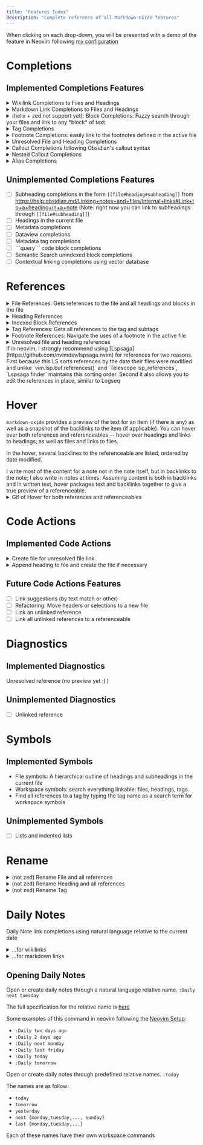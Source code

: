 ```yaml
---
title: "Features Index"
description: "Complete reference of all Markdown-Oxide features"
---
```


When clicking on each drop-down, you will be presented with a demo of the feature in Neovim following [my configuration](https://github.com/Feel-ix-343/Neovim-Config)

# Completions

## Implemented Completions Features

<details>
  <summary>Wikilink Completions to Files and Headings</summary>

![wikilinkcompletions](https://github.com/Feel-ix-343/markdown-oxide/assets/88951499/29c4830f-30e5-4094-9f5b-7b39009437da)
  
</details>

<details>
    <summary>Markdown Link Completions to Files and Headings</summary>

![markdownlinkcompletions](https://github.com/Feel-ix-343/markdown-oxide/assets/88951499/16c8565a-6a28-4df1-a312-e4b158fb9f03)
    
</details>

<details>
    <summary>(helix + zed not support yet): Block Completions: Fuzzy search through your files and link to any *block* of text</summary>   

to use this, type `[[`, and after you press space, completions for every block in the vault will appear; continue typing to fuzzy match the block that you want; finally, select the block; a link will be inserted to the text document and an index (ex ^1j239) will be appended to the block in its respective file. In Neovim, this text will not be written yet into the file (it will be edited in an unsaved buffer) so type `:wall`, and it should be resolved (as long as you have `dynamicRegistration = true` as described in the [Neovim setup](/readme#neovim)!

![blockcompletions](https://github.com/Feel-ix-343/markdown-oxide/assets/88951499/a48c28a7-55b0-438c-becc-1dfde350fa94)
    
</details>  

<details>
    <summary>Tag Completions</summary>

![tagcompletions](https://github.com/Feel-ix-343/markdown-oxide/assets/88951499/bf20d7ac-171a-4d95-b510-ba323073c0b8)
    
</details>

<details>
    <summary>Footnote Completions: easily link to the footnotes defined in the active file</summary>

![footnotecompletions](https://github.com/Feel-ix-343/markdown-oxide/assets/88951499/92a6739d-8a7a-457e-84bd-fde6548aa25a)
    
</details>

<details>
    <summary>Unresolved File and Heading Completions</summary>
    
For those who like to reference things before they are written, `markdown-oxide` has terrific support for unresolved references! It provides completions for unresolved references, provides lsp_references for them, and provides code actions to create files + append headings.  

![unresolvedcompletions](https://github.com/Feel-ix-343/markdown-oxide/assets/88951499/96ed1a8e-eea3-4d3f-9557-e51b076fb3fb)
    
</details>

<details>
    <summary>Callout Completions following Obsidian's callout syntax</summary>

![calloutcompletions](https://github.com/Feel-ix-343/markdown-oxide/assets/88951499/11cd44f1-cf2e-4f27-92b4-1ed4914356ca)
    
</details>

<details>
    <summary>Nested Callout Completions</summary>

![nestedcalloutcompletions](https://github.com/Feel-ix-343/markdown-oxide/assets/88951499/2ae86432-86fd-4327-b6e1-a94a5074db06)
    
</details>

<details>
    <summary>Alias Completions</summary>

![alias_completions](https://github.com/Feel-ix-343/markdown-oxide/assets/88951499/d83b2a6a-7b04-4cd4-92a2-ce78eccb4c3a)
    
</details>

## Unimplemented Completions Features

- [ ] Subheading completions in the form `[[file#heading#subheading]]` from https://help.obsidian.md/Linking+notes+and+files/Internal+links#Link+to+a+heading+in+a+note (Note: right now you can link to subheadings through `[[file#subheading]]`)
- [ ] Headings in the current file
- [ ] Metadata completions
- [ ] Dataview completions
- [ ] Metadata tag completions
- [ ] \`\`\`query\`\`\` code block completions
- [ ] Semantic Search unindexed block completions
- [ ] Contextual linking completions using vector database

# References

<details>
    <summary>File References: Gets references to the file and all headings and blocks in the file</summary>

![filereferences](https://github.com/Feel-ix-343/markdown-oxide/assets/88951499/9fbd6051-ef57-42eb-b61b-1cc3ddfb2293)
    
</details>

<details>
    <summary>Heading References</summary>
    
![headingreferences](https://github.com/Feel-ix-343/markdown-oxide/assets/88951499/50598628-ed27-4a9b-adba-861ca8f933ea)
    
</details>

<details>
    <summary>Indexed Block References</summary>

![indexedblockreferences](https://github.com/Feel-ix-343/markdown-oxide/assets/88951499/5d92257e-56b8-4209-b990-d25bbaa75a69)
    
</details>

<details>
    <summary>Tag References: Gets all references to the tag and subtags</summary>

![tagreferences](https://github.com/Feel-ix-343/markdown-oxide/assets/88951499/d73ac764-2c86-45c9-9403-17b50e6962e4)
    
</details>

<details>
    <summary>Footnote References: Navigate the uses of a footnote in the active file</summary>

![footnotereferences](https://github.com/Feel-ix-343/markdown-oxide/assets/88951499/25940052-ca6c-4b7c-b334-f0001260c490)

</details>

<details>
    <summary>Unresolved file and heading references</summary>

![unresolvedreferences](https://github.com/Feel-ix-343/markdown-oxide/assets/88951499/5e5c89c1-fda0-4e80-98b5-3ccce4bd3dbf)

</details>

<Note>
If in neovim, I strongly recommend using [Lspsaga](https://github.com/nvimdev/lspsaga.nvim) for references for two reasons. First because this LS sorts references by the date their files were modified and unlike `vim.lsp.buf.references()` and `Telescope lsp_references`, `Lspsaga finder` maintains this sorting order. Second it also allows you to edit the references in place, similar to Logseq
</Note>

# Hover

`markdown-oxide` provides a preview of the text for an item (if there is any) as well as a snapshot of the backlinks to the item (if applicable). You can hover over both references and referenceables -- hover over headings and links to headings; as well as files and links to files.

In the hover, several backlines to the referenceable are listed, ordered by date modified.  

<Note>
I write most of the content for a note not in the note itself, but in backlinks to the note; I also write in notes at times. Assuming content is both in backlinks and in written text, hover packages text and backlinks together to give a true preview of a referenceable. 
</Note>

<details>
    <summary>Gif of Hover for both references and referenceables</summary>

![hover](https://github.com/Feel-ix-343/markdown-oxide/assets/88951499/ed6d8d48-e700-42f2-8ab6-d0b8d2d038f9)

</details>

# Code Actions

## Implemented Code Actions

<details>
    <summary>Create file for unresolved file link</summary>

![codeactionsfile](https://github.com/Feel-ix-343/markdown-oxide/assets/88951499/707955e4-1e54-4f61-ac54-979d9f95b13c)

</details> 

<details>
    <summary>Append heading to file and create the file if necessary</summary>
    
![codeactionsheading](https://github.com/Feel-ix-343/markdown-oxide/assets/88951499/02af43aa-5185-406c-adb3-4c2792902761)

</details>

## Future Code Actions Features

- [ ] Link suggestions (by text match or other)
- [ ] Refactoring: Move headers or selections to a new file
- [ ] Link an unlinked reference
- [ ] Link all unlinked references to a referenceable

# Diagnostics

## Implemented Diagnostics

Unresolved reference (no preview yet :( )

## Unimplemented Diagnostics

- [ ] Unlinked reference

# Symbols

## Implemented Symbols

- File symbols: A hierarchical outline of headings and subheadings in the current file
- Workspace symbols: search everything linkable: files, headings, tags.
- Find all references to a tag by typing the tag name as a search term for workspace symbols

## Unimplemented Symbols

- [ ] Lists and indented lists

# Rename

<details>
    <summary>(not zed) Rename File and all references</summary>

![renamefile](https://github.com/Feel-ix-343/markdown-oxide/assets/88951499/3ac404fb-cfcd-4943-81ba-8ab3645831b7)

</details>

<details>
    <summary>(not zed) Rename Heading and all references</summary>

![renameheading](https://github.com/Feel-ix-343/markdown-oxide/assets/88951499/4227cd57-ca07-4d11-b6e8-afcaba554271)

</details>

<details>
    <summary>(not zed) Rename Tag</summary>

![renametag](https://github.com/Feel-ix-343/markdown-oxide/assets/88951499/48b8a825-2342-477c-8440-198ab9273a83)

</details>

# Daily Notes

Daily Note link completions using natural language relative to the current date

<details>
    <summary>...for wikilinks</summary>

![dailynoteswiki](https://github.com/Feel-ix-343/markdown-oxide/assets/88951499/d2505535-ef5e-491a-bd88-ef12be2402ef)

</details>

<details>
    <summary>...for markdown links</summary>

![dailynotesmd](https://github.com/Feel-ix-343/markdown-oxide/assets/88951499/23cf2f7c-1956-40b6-bfa9-0349c640516c)

</details>

## Opening Daily Notes

Open or create daily notes through a natural language relative name. `:Daily next tuesday`

The full specification for the relative name is [here](/daily-notes#opening-daily-notes)

Some examples of this command in neovim following the [Neovim Setup](/readme#neovim):

- `:Daily two days ago`
- `:Daily 2 days ago`
- `:Daily next monday`
- `:Daily last friday`
- `:Daily today`
- `:Daily tomorrow`

Open or create daily notes through predefined relative names. `:Today`

The names are as follow:

- `today`
- `tomorrow`
- `yesterday`
- `next {monday,tuesday,..., sunday}`
- `last {monday,tuesday,...}`

Each of these names have their own workspace commands
